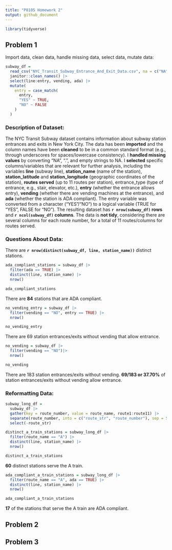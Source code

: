 ```yaml
---
title: "P8105 Homework 2"
output: github_document
---
```


```r
library(tidyverse)
```

## Problem 1 

Import data, clean data, handle missing data, select data, mutate data:   
```r
subway_df = 
  read_csv("NYC_Transit_Subway_Entrance_And_Exit_Data.csv", na = c("NA",".","")) |>
  janitor::clean_names() |>
  select(line:entry, vending, ada) |>
  mutate(
    entry = case_match(
      entry,
      "YES" ~ TRUE,
      "NO" ~ FALSE
    )
  )
```

### Description of Dataset: 
The NYC Transit Subway dataset contains information about subway station entrances and exits in New York City. The data has been **imported** and the column names have been **cleaned** to be in a common standard format (e.g., through underscores for spaces/lowercase consistency). I **handled missing values** by converting "NA", ".", and empty strings to NA. I **selected** specific columns/variables that are relevant for further analysis, including the variables **line** (subway line), **station_name** (name of the station), **station_latitude** and **station_longitude** (geographic coordinates of the station), **routes served** (up to 11 routes per station), entrance_type (type of entrance, e.g., stair, elevator, etc.), **entry** (whether the entrance allows entry), **vending** (whether there are vending machines at the entrance), and **ada** (whether the station is ADA compliant). The entry variable was converted from a character ("YES"/"NO") to a logical variable (TRUE for "YES", FALSE for "NO"). The resulting dataset has **`r nrow(subway_df)` rows** and **`r ncol(subway_df)` columns**. The data is **not tidy**, considering there are several columns for each route number, for a total of 11 routes/columns for routes served.

### Questions About Data:
There are **`r nrow(distinct(subway_df, line, station_name))`** distinct stations. 

```r
ada_compliant_stations = subway_df |>
  filter(ada == TRUE) |> 
  distinct(line, station_name) |> 
  nrow()

ada_compliant_stations
```
There are **84** stations that are ADA compliant. 

```r
no_vending_entry = subway_df |>
  filter(vending == "NO", entry == TRUE) |>
  nrow()

no_vending_entry
```
There are 69 station entrances/exits without vending that allow entrance.  

```r
no_vending = subway_df |>
  filter(vending == "NO")|>
  nrow()

no_vending
```
There are 183 station entrances/exits without vending. **69/183 or 37.70%** of station entrances/exits without vending allow entrance. 

### Reformatting Data: 
```r
subway_long_df = 
  subway_df |>
  gather(key = route_number, value = route_name, route1:route11) |>
  separate(route_number, into = c("route_str", "route_number"), sep = 5) |>
  select(-route_str)

distinct_a_train_stations = subway_long_df |>
  filter(route_name == "A") |> 
  distinct(line, station_name) |> 
  nrow()

distinct_a_train_stations
```
**60** distinct stations serve the A train. 

```r
ada_compliant_a_train_stations = subway_long_df |>
  filter(route_name == "A", ada == TRUE) |> 
  distinct(line, station_name) |> 
  nrow()

ada_compliant_a_train_stations
```
**17** of the stations that serve the A train are ADA compliant. 


## Problem 2


## Problem 3


